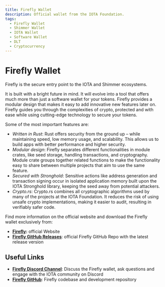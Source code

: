 ```yaml
---
title: Firefly Wallet
description: Official wallet from the IOTA Foundation.
tags:
  - Firefly Wallet
  - Shimmer Wallet
  - IOTA Wallet
  - Software Wallet
  - DLT
  - Cryptocurrency
---
```


# Firefly Wallet

Firefly is the secure entry point to the IOTA and Shimmer ecosystems.

It is built with a bright future in mind. It will evolve into a tool that offers much more than just a software wallet for your tokens. Firefly provides a modular design that makes it easy to add innovative new features later on.
Firefly guides you through the complexities of crypto, protected and with ease while using cutting-edge technology to secure your tokens.

Some of the most important features are:

- _Written in Rust_: Rust offers security from the ground up – while maintaining speed, low memory usage, and scalability. This allows us to build apps with better performance and higher security.
- _Modular design_: Firefly separates different functionalities in module crates, like seed storage, handling transactions, and cryptography. Module crate groups together related functions to make the functionality easy to share between multiple projects that aim to use the same feature.
- _Secured with Stronghold_: Sensitive actions like address generation and transaction signing occur in isolated application memory built upon the IOTA Stronghold library, keeping the seed away from potential attackers.
- _Crypto.rs_: Crypto.rs combines all cryptographic algorithms used by many of the projects at the IOTA Foundation. It reduces the risk of using unsafe crypto implementations, making it easier to audit, resulting in verifiably safer code.

Find more information on the official website and download the Firefly wallet exclusively from:

- [**Firefly**](https://firefly.iota.org/)**:** official Website
- [**Firefly GitHub Releases**](https://github.com/iotaledger/firefly/releases): official Firefly GitHub Repo with the latest release version

## Useful Links

- [**Firefly Discord Channel**](https://discord.com/channels/397872799483428865/748265907351978115): Discuss the Firefly wallet, ask questions and engage with the IOTA community on Discord
- [**Firefly GitHub**](https://github.com/iotaledger/firefly): Firefly codebase and development repository
